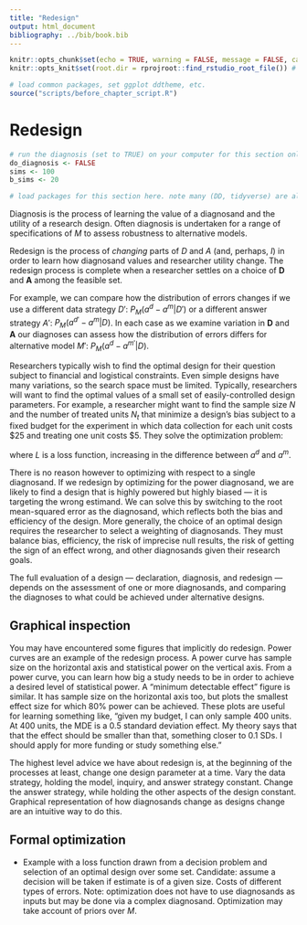 ```yaml
---
title: "Redesign"
output: html_document
bibliography: ../bib/book.bib 
---
```


<!-- note do_bookdown is set in index.rmd, so we know if you're running just this .Rmd or compiling the book-->
```r
knitr::opts_chunk$set(echo = TRUE, warning = FALSE, message = FALSE, cache = FALSE)
knitr::opts_knit$set(root.dir = rprojroot::find_rstudio_root_file()) # files are all relative to RStudio project home
```

```r
# load common packages, set ggplot ddtheme, etc.
source("scripts/before_chapter_script.R")
```

<!-- start post here, do not edit above -->

# Redesign

<!-- make sure to rename the section title below -->

```r
# run the diagnosis (set to TRUE) on your computer for this section only before pushing to Github. no diagnosis will ever take place on github.
do_diagnosis <- FALSE
sims <- 100
b_sims <- 20
```

```r
# load packages for this section here. note many (DD, tidyverse) are already available, see scripts/package-list.R
```

Diagnosis is the process of learning the value of a diagnosand and the utility of a research design. Often diagnosis is undertaken for a range of  specifications of  *M* to assess robustness to alternative models. 

Redesign is the process of *changing* parts of *D* and *A* (and, perhaps, $I$) in order to learn how diagnosand values and researcher utility change. The redesign process is complete when a researcher settles on a choice of **D** and **A** among the feasible set.

For example, we can compare how the distribution of errors changes if we use a different data strategy $D'$: $P_M(a^d - a^m|D')$ or a different answer strategy $A'$: $P_M(a^{d'} - a^m|D)$. In each case as we examine variation in **D** and **A** our diagnoses can assess how the distribution of errors differs for alternative model $M'$: $P_M(a^{d} - a^{m'}|D)$.

Researchers typically wish to find the optimal design for their question subject to financial and logistical constraints. Even simple designs have many variations, so the search space must be limited. Typically, researchers will want to find the optimal values of a small set of easily-controlled design parameters. For example, a researcher might want to find the sample size $N$ and the number of treated units $N_t$ that minimize a design's bias subject to a fixed budget for the experiment in which data collection for each unit costs \$25 and treating one unit costs \$5. They solve the optimization problem:

\begin{equation*}
\begin{aligned}
& \underset{N, N_t}{\text{argmin}}
& & E_M(L(a^{d} - a^{m}|D_{N, N_t})) \\
& \text{s.t.}
& & 25  N + 5  N_t \leq 5000
\end{aligned}
\end{equation*}

where $L$ is a loss function, increasing in the difference between $a^{d}$ and $a^{m}$.

There is no reason however to optimizing with respect to a single diagnosand. If we redesign by optimizing for the power diagnosand, we are likely to find a design that is highly powered but highly biased --- it is targeting the wrong estimand. We can solve this by switching to the root mean-squared error as the diagnosand, which reflects both the bias and efficiency of the design. More generally, the choice of an optimal design requires the researcher to select a weighting of diagnosands. They must balance bias, efficiency, the risk of imprecise null results, the risk of getting the sign of an effect wrong, and other diagnosands given their research goals.

The full evaluation of a design --- declaration, diagnosis, and redesign --- depends on the assessment of one or more diagnosands, and comparing the diagnoses to what could be achieved under alternative designs.

<!-- We usually redesign with respect to the data and answer strategies. We tweak the data strategy by changing $N$ to see how RMSE changes. We change the answer strategy to see how the inclusion of covariates decreases bias. While we usually redesign the empirical side, redesign can take place with respect to the theoretical side (model and inquiry) as well.^[There are some subtleties here. Sometimes a single design includes ncertainty about the model -- for example when we draw parameter values from a random distribution. We have a parameter be drawn from a normal distribution centered at 0.3 with an SD of 0.1 because we think a resonable value for the parameter is "about three, plus or minus". We *could* imagine that we are "redesigning" with respect to each value of parameter, but only if the goal is to see how the changes in the model change the diagnosands. Otherwise, it's not redesign, it's just plain diagnosis, averaging over multiple models.] -->

## Graphical inspection 

You may have encountered some figures that implicitly do redesign. Power curves are an example of the redesign process. A power curve has sample size on the horizontal axis and statistical power on the vertical axis. From a power curve, you can learn how big a study needs to be in order to achieve a desired level of statistical power. A "minimum detectable effect" figure is similar. It has sample size on the horizontal axis too, but plots the smallest effect size for which 80% power can be achieved. These plots are useful for learning something like, "given my budget, I can only sample 400 units. At 400 units, the MDE is a 0.5 standard deviation effect. My theory says that that the effect should be smaller than that, something closer to 0.1 SDs. I should apply for more funding or study something else."

The highest level advice we have about redesign is, at the beginning of the processes at least, change one design parameter at a time. Vary the data strategy, holding the model, inquiry, and answer strategy constant. Change the answer strategy, while holding the other aspects of the design constant. Graphical representation of how diagnosands change as designs change are an intuitive way to do this.

## Formal optimization

* Example with a loss function drawn from a decision problem and selection of an optimal design over some set. Candidate: assume a decision will be taken if estimate is of a given size. Costs of different types of errors. Note: optimization does not have to use diagnosands as inputs but may be done via a complex diagnosand. Optimization may take account of priors over $M$.

<!-- ## Redesign Mountain -->

<!-- This figure shows a schematic of the redesign process. We vary design parameter 1 and design parameter 2 independently to learn the value of the diagnosand for each combination of design parameters. The redesign process can be in more than 2 dimensions of course. We suggest varying the design parameters you have control over first. -->

<!-- ```{r redesignmountain, fig.cap = "Redesign mountain.", echo=FALSE} -->
<!-- expand.grid(param_1 = seq(0, 1, length.out = 100), -->
<!--             param_2 = seq(0, 1, length.out = 100)) %>% -->
<!--   mutate(diagnosand = 1 - sqrt((param_1 - 0.3) ^ 2 + (param_2 - 0.7) ^ 2)) %>% -->
<!--   ggplot(aes(param_1, param_2)) +  -->
<!--   geom_tile(aes(fill = diagnosand)) + -->
<!--   geom_point(x = 0.3, y = 0.7, size = 2) + -->
<!--   geom_contour(aes(z = diagnosand)) + -->
<!--   scale_fill_gradient(low = "blue", high = "red") + -->
<!--   labs(x = "Design Parameter 1", -->
<!--        y = "Design Parameter 2", -->
<!--        title = "Diagnosands change as design parameters change") -->
<!-- ``` -->









<!-- ## Redesign to assess the robustness of designs to models  -->

<!-- - Hold inquiry constant! (read Richard Crump “Moving the Goalposts”) -->
<!-- - Hold three constant, vary one of MIDA at a time -->
<!-- - M: ICC, null model, alternative DAGs, heterogeneity -->
<!-- - I: -->






<!-- Diagnosis is like this: -->

<!-- (we need a math glyph for left relation composition notation) -->

<!-- $$ -->
<!-- MIDA |> \\ -->
<!--   simulate |> \\ -->
<!--   summarize -->
<!-- $$ -->

<!-- Redesign is like this -->

<!-- $$ -->
<!-- map(parameters) |> \\ -->
<!--   MIDA |>  \\ -->
<!--   simulate |> \\  -->
<!--   group\_by(parameters) |> \\ -->
<!--   summarize -->
<!-- $$ -->
